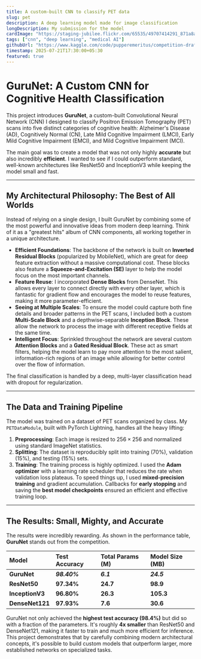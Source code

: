 ```yaml
---
title: A custom-built CNN to classify PET data
slug: pet
description: A deep learning model made for image classification
longDescription: My submission for the model
cardImage: "https://staging-jubilee.flickr.com/65535/49707414291_871a8a081a_q.jpg"
tags: ["cnn", "deep learning", "medical AI"]
githubUrl: "https://www.kaggle.com/code/pupperemeritus/competition-draft"
timestamp: 2025-07-21T17:30:00+05:30
featured: true
---
```


# **GuruNet: A Custom CNN for Cognitive Health Classification**

This project introduces **GuruNet**, a custom-built Convolutional Neural Network (CNN) I designed to classify Positron Emission Tomography (PET) scans into five distinct categories of cognitive health: Alzheimer's Disease (AD), Cognitively Normal (CN), Late Mild Cognitive Impairment (LMCI), Early Mild Cognitive Impairment (EMCI), and Mild Cognitive Impairment (MCI).

The main goal was to create a model that was not only highly **accurate** but also incredibly **efficient**. I wanted to see if I could outperform standard, well-known architectures like ResNet50 and InceptionV3 while keeping the model small and fast.

---

## **My Architectural Philosophy: The Best of All Worlds**

Instead of relying on a single design, I built GuruNet by combining some of the most powerful and innovative ideas from modern deep learning. Think of it as a "greatest hits" album of CNN components, all working together in a unique architecture.

- **Efficient Foundations**: The backbone of the network is built on **Inverted Residual Blocks** (popularized by MobileNet), which are great for deep feature extraction without a massive computational cost. These blocks also feature a **Squeeze-and-Excitation (SE)** layer to help the model focus on the most important channels.
- **Feature Reuse**: I incorporated **Dense Blocks** from DenseNet. This allows every layer to connect directly with every other layer, which is fantastic for gradient flow and encourages the model to reuse features, making it more parameter-efficient.
- **Seeing at Multiple Scales**: To ensure the model could capture both fine details and broader patterns in the PET scans, I included both a custom **Multi-Scale Block** and a depthwise-separable **Inception Block**. These allow the network to process the image with different receptive fields at the same time.
- **Intelligent Focus**: Sprinkled throughout the network are several custom **Attention Blocks** and a **Gated Residual Block**. These act as smart filters, helping the model learn to pay more attention to the most salient, information-rich regions of an image while allowing for better control over the flow of information.

The final classification is handled by a deep, multi-layer classification head with dropout for regularization.

---

## **The Data and Training Pipeline**

The model was trained on a dataset of PET scans organized by class. My `PETDataModule`, built with PyTorch Lightning, handles all the heavy lifting:

1. **Preprocessing**: Each image is resized to $256 \times 256$ and normalized using standard ImageNet statistics.
2. **Splitting**: The dataset is reproducibly split into training (70%), validation (15%), and testing (15%) sets.
3. **Training**: The training process is highly optimized. I used the **Adam optimizer** with a learning rate scheduler that reduces the rate when validation loss plateaus. To speed things up, I used **mixed-precision training** and gradient accumulation. Callbacks for **early stopping** and saving the **best model checkpoints** ensured an efficient and effective training loop.

---

## **The Results: Small, Mighty, and Accurate**

The results were incredibly rewarding. As shown in the performance table, **GuruNet** stands out from the competition.

| Model           | Test Accuracy | Total Params (M) | Model Size (MB) |
| :-------------- | :------------ | :--------------- | :-------------- |
| **GuruNet**     | _**98.40%**_  | _**6.1**_        | _**24.5**_      |
| **ResNet50**    | **97.34%**    | **24.7**         | **98.9**        |
| **InceptionV3** | **96.80%**    | **26.3**         | **105.3**       |
| **DenseNet121** | **97.93%**    | **7.6**          | **30.6**        |

GuruNet not only achieved the **highest test accuracy (98.4%)** but did so with a fraction of the parameters. It's roughly **4x smaller** than ResNet50 and DenseNet121, making it faster to train and much more efficient for inference. This project demonstrates that by carefully combining modern architectural concepts, it's possible to build custom models that outperform larger, more established networks on specialized tasks.
